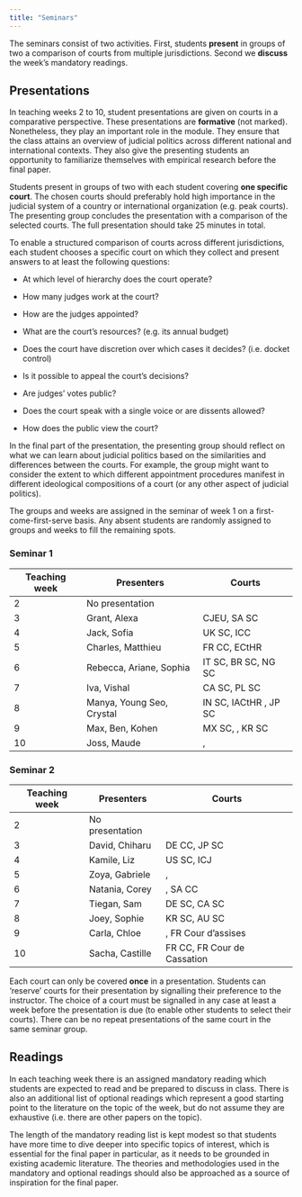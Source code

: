 ```yaml
---
title: "Seminars"
---
```


The seminars consist of two activities. First, students **present** in groups of two a comparison of courts from multiple jurisdictions. Second we **discuss** the week's mandatory readings.

## Presentations

In teaching weeks 2 to 10, student presentations are given on courts in a comparative perspective. These presentations are **formative** (not marked). Nonetheless, they play an important role in the module. They ensure that the class attains an overview of judicial politics across different national and international contexts. They also give the presenting students an opportunity to familiarize themselves with empirical research before the final paper.

Students present in groups of two with each student covering **one specific court**. The chosen courts should preferably hold high importance in the judicial system of a country or international organization (e.g. peak courts). The presenting group concludes the presentation with a comparison of the selected courts. The full presentation should take 25 minutes in total.

To enable a structured comparison of courts across different jurisdictions, each student chooses a specific court on which they collect and present answers to at least the following questions:

-   At which level of hierarchy does the court operate?

-   How many judges work at the court?

-   How are the judges appointed?

-   What are the court's resources? (e.g. its annual budget)

-   Does the court have discretion over which cases it decides? (i.e. docket control)

-   Is it possible to appeal the court's decisions?

-   Are judges' votes public?

-   Does the court speak with a single voice or are dissents allowed?

-   How does the public view the court?

In the final part of the presentation, the presenting group should reflect on what we can learn about judicial politics based on the similarities and differences between the courts. For example, the group might want to consider the extent to which different appointment procedures manifest in different ideological compositions of a court (or any other aspect of judicial politics).

The groups and weeks are assigned in the seminar of week 1 on a first-come-first-serve basis. Any absent students are randomly assigned to groups and weeks to fill the remaining spots.

::: panel-tabset
### Seminar 1

| Teaching week | Presenters                | Courts                |
|---------------|---------------------------|-----------------------|
| 2             | No presentation           |                       |
| 3             | Grant, Alexa              | CJEU, SA SC           |
| 4             | Jack, Sofia               | UK SC, ICC            |
| 5             | Charles, Matthieu         | FR CC, ECtHR          |
| 6             | Rebecca, Ariane, Sophia   | IT SC, BR SC, NG SC   |
| 7             | Iva, Vishal               | CA SC, PL SC          |
| 8             | Manya, Young Seo, Crystal | IN SC, IACtHR , JP SC |
| 9             | Max, Ben, Kohen           | MX SC, , KR SC        |
| 10            | Joss, Maude               | ,                     |

### Seminar 2

| Teaching week | Presenters      | Courts                      |
|---------------|-----------------|-----------------------------|
| 2             | No presentation |                             |
| 3             | David, Chiharu  | DE CC, JP SC                |
| 4             | Kamile, Liz     | US SC, ICJ                  |
| 5             | Zoya, Gabriele  | ,                           |
| 6             | Natania, Corey  | , SA CC                     |
| 7             | Tiegan, Sam     | DE SC, CA SC                |
| 8             | Joey, Sophie    | KR SC, AU SC                |
| 9             | Carla, Chloe    | , FR Cour d'assises         |
| 10            | Sacha, Castille | FR CC, FR Cour de Cassation |
:::

Each court can only be covered **once** in a presentation. Students can 'reserve' courts for their presentation by signalling their preference to the instructor. The choice of a court must be signalled in any case at least a week before the presentation is due (to enable other students to select their courts). There can be no repeat presentations of the same court in the same seminar group.

## Readings

In each teaching week there is an assigned mandatory reading which students are expected to read and be prepared to discuss in class. There is also an additional list of optional readings which represent a good starting point to the literature on the topic of the week, but do not assume they are exhaustive (i.e. there are other papers on the topic).

The length of the mandatory reading list is kept modest so that students have more time to dive deeper into specific topics of interest, which is essential for the final paper in particular, as it needs to be grounded in existing academic literature. The theories and methodologies used in the mandatory and optional readings should also be approached as a source of inspiration for the final paper.
